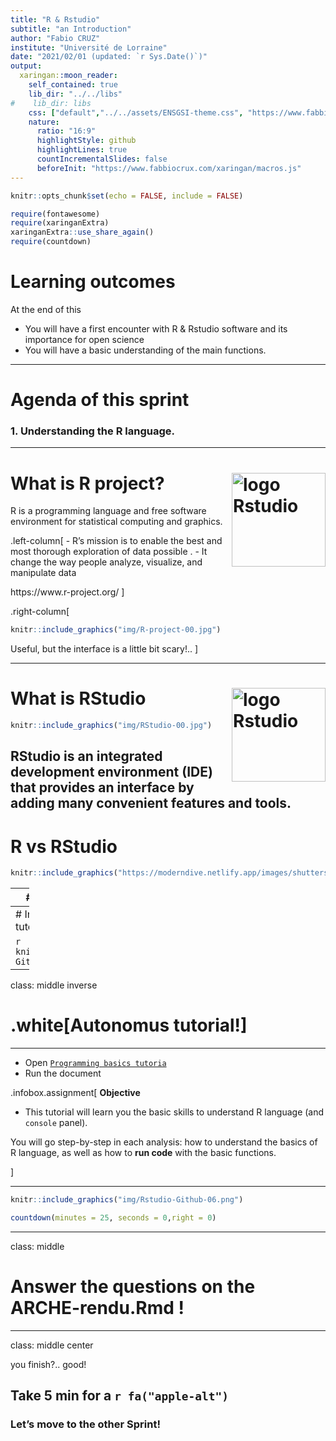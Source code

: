 ```yaml
---
title: "R & Rstudio"
subtitle: "an Introduction"
author: "Fabio CRUZ"
institute: "Université de Lorraine"
date: "2021/02/01 (updated: `r Sys.Date()`)"
output:
  xaringan::moon_reader:
    self_contained: true
    lib_dir: "../../libs"
#    lib_dir: libs
    css: ["default","../../assets/ENSGSI-theme.css", "https://www.fabbiocrux.com/xaringan/Fabio.css", "https://www.fabbiocrux.com/xaringan/Fabio-fonts.css"]
    nature:
      ratio: "16:9"
      highlightStyle: github
      highlightLines: true
      countIncrementalSlides: false
      beforeInit: "https://www.fabbiocrux.com/xaringan/macros.js"
---
```



```r
knitr::opts_chunk$set(echo = FALSE, include = FALSE)

require(fontawesome)
require(xaringanExtra)
xaringanExtra::use_share_again()
require(countdown)
```


# Learning outcomes

At the end of this

- You will have a first encounter with R & Rstudio software and its importance for open science
- You will have a basic understanding of the main functions.

---

# Agenda of this sprint


### 1. Understanding the R language. 


---

# What is R project? <img src="https://www.r-project.org/Rlogo.png" alt="logo Rstudio" style="width:150px;" align="right">

R is a programming language and free software environment for statistical computing and graphics.

.left-column[
- R’s mission is to enable the best and most thorough exploration of data possible . 
- It change the way people analyze, visualize, and manipulate data

https://www.r-project.org/
]

.right-column[
```r
knitr::include_graphics("img/R-project-00.jpg")
```

Useful, but the interface is a little bit scary!..
]

---

# What is RStudio   <img src="https://d33wubrfki0l68.cloudfront.net/57299a1dcd979c623325f11bf5e5ce60f3d4eb00/e4602/wp-content/uploads/2018/10/black.png" alt="logo Rstudio" style="width:150px;" align="right">




```r
knitr::include_graphics("img/RStudio-00.jpg")
```


RStudio is an integrated development environment (IDE) that provides an interface by adding many convenient features and tools.
---

# R vs RStudio

```r
knitr::include_graphics("https://moderndive.netlify.app/images/shutterstock/R_vs_RStudio_1.png")
```


---
# Understanding Rstudio Interface

```r
knitr::include_graphics("img/Rstudio-Github-02.png")
```

- 4 panels to understand

---
# Installing the packages to run the tutorials

```r
knitr::include_graphics("img/Rstudio-Github-04.png")
```


---

class: middle inverse

# .white[Autonomus tutorial!]


---

- Open [`Programming basics tutoria`](https://rstudio.cloud/learn/primers/1.2)
- Run the document

.infobox.assignment[ **Objective**

- This tutorial will learn you the basic skills to understand R language (and `console` panel).

You will go step-by-step in each analysis: how to understand the basics of R language, as well as how to **run code** with the basic functions.

]

---

```r
knitr::include_graphics("img/Rstudio-Github-06.png")
```

```r
countdown(minutes = 25, seconds = 0,right = 0)
```


---

class: middle

# Answer the questions on the ARCHE-rendu.Rmd !




---

class: middle center

you finish?.. good!

## Take 5 min for a  `r fa("apple-alt")` 

### Let's move to the other Sprint!
